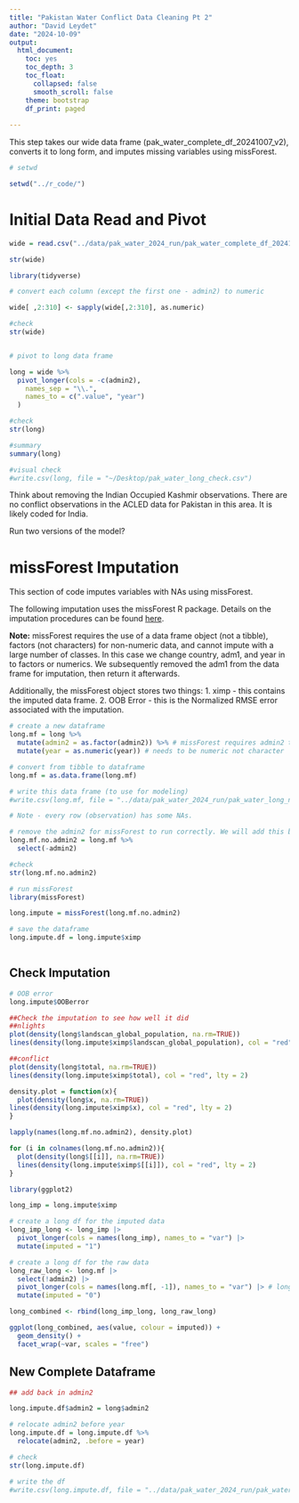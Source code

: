 ```yaml
---
title: "Pakistan Water Conflict Data Cleaning Pt 2"
author: "David Leydet"
date: "2024-10-09"
output: 
  html_document:
    toc: yes
    toc_depth: 3
    toc_float: 
      collapsed: false
      smooth_scroll: false
    theme: bootstrap
    df_print: paged
   
---
```



This step takes our wide data frame (pak_water_complete_df_20241007_v2), converts it to long form, and imputes missing variables using missForest.


```r
# setwd

setwd("../r_code/")

```


# **Initial Data Read and Pivot**


```r

wide = read.csv("../data/pak_water_2024_run/pak_water_complete_df_20241007_v2.csv")

str(wide)

```


```r
library(tidyverse)

# convert each column (except the first one - admin2) to numeric

wide[ ,2:310] <- sapply(wide[,2:310], as.numeric)

#check
str(wide)



```




```r
# pivot to long data frame

long = wide %>% 
  pivot_longer(cols = -c(admin2),
    names_sep = "\\.",
    names_to = c(".value", "year")
  )

#check
str(long)

#summary
summary(long)

#visual check
#write.csv(long, file = "~/Desktop/pak_water_long_check.csv")

```


Think about removing the Indian Occupied Kashmir observations. There are no conflict observations in the ACLED data for Pakistan in this area. It is likely coded for India. 

Run two versions of the model?


# **missForest Imputation**


This section of code imputes variables with NAs using missForest.

The following imputation uses the missForest R package. Details on the imputation procedures can be found [here](https://cran.r-project.org/web/packages/missForest/missForest.pdf).

**Note:** missForest requires the use of a data frame object (not a tibble), factors (not characters) for non-numeric data, and cannot impute with a large number of classes. In this case we change country, adm1, and year in to factors or numerics. We subsequently removed the adm1 from the data frame for imputation, then return it afterwards.

Additionally, the missForest object stores two things:
1. ximp - this contains the imputed data frame.
2. OOB Error - this is the Normalized RMSE error associated with the imputation.


```r

# create a new dataframe
long.mf = long %>% 
  mutate(admin2 = as.factor(admin2)) %>% # missForest requires admin2 to be a factor
  mutate(year = as.numeric(year)) # needs to be numeric not character

# convert from tibble to dataframe
long.mf = as.data.frame(long.mf)

# write this data frame (to use for modeling)
#write.csv(long.mf, file = "../data/pak_water_2024_run/pak_water_long_nonimp_20241010.csv")

# Note - every row (observation) has some NAs.

# remove the admin2 for missForest to run correctly. We will add this back after the imputation
long.mf.no.admin2 = long.mf %>% 
  select(-admin2)

#check
str(long.mf.no.admin2)

```



```r
# run missForest
library(missForest)

long.impute = missForest(long.mf.no.admin2)

# save the dataframe
long.impute.df = long.impute$ximp



```

## **Check Imputation**

```r
# OOB error
long.impute$OOBerror


```



```r
##Check the imputation to see how well it did
##nlights
plot(density(long$landscan_global_population, na.rm=TRUE))
lines(density(long.impute$ximp$landscan_global_population), col = "red", lty = 2)

##conflict
plot(density(long$total, na.rm=TRUE))
lines(density(long.impute$ximp$total), col = "red", lty = 2)

```

```r

density.plot = function(x){
  plot(density(long$x, na.rm=TRUE))
lines(density(long.impute$ximp$x), col = "red", lty = 2)
}

lapply(names(long.mf.no.admin2), density.plot)

for (i in colnames(long.mf.no.admin2)){
  plot(density(long$[[i]], na.rm=TRUE))
  lines(density(long.impute$ximp$[[i]]), col = "red", lty = 2)
}

```


```r
library(ggplot2)

long_imp = long.impute$ximp

# create a long df for the imputed data
long_imp_long <- long_imp |>
  pivot_longer(cols = names(long_imp), names_to = "var") |>
  mutate(imputed = "1")

# create a long df for the raw data
long_raw_long <- long.mf |>
  select(!admin2) |>
  pivot_longer(cols = names(long.mf[, -1]), names_to = "var") |> # long.mf[,-1] removes the admin2 row
  mutate(imputed = "0")

long_combined <- rbind(long_imp_long, long_raw_long)

ggplot(long_combined, aes(value, colour = imputed)) +
  geom_density() +
  facet_wrap(~var, scales = "free")


```


## **New Complete Dataframe**

```r
## add back in admin2

long.impute.df$admin2 = long$admin2

# relocate admin2 before year
long.impute.df = long.impute.df %>% 
  relocate(admin2, .before = year)

# check
str(long.impute.df)

# write the df
#write.csv(long.impute.df, file = "../data/pak_water_2024_run/pak_water_imputed_df_full_20241010.csv")

```




















